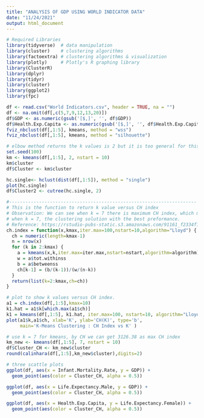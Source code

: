 ```yaml
---
title: "ANALYSIS OF GDP USING WORLD INDICATOR DATA"
date: "11/24/2021"
output: html_document
--- 
```


```r
# Required Libraries
library(tidyverse)  # data manipulation
library(cluster)    # clustering algorithms
library(factoextra) # clustering algorithms & visualization
library(plotly)     # Plotly's R graphing library
library(ClusterR) 
library(dplyr)
library(tidyr)
library(cluster)
library(ggplot2)
library(fpc)
```


```r
df <- read.csv("World Indicators.csv", header = TRUE, na = "")
df <- na.omit(df[,c(5,7,9,12,13,20)])
df$GDP <- as.numeric(gsub('[$,]', '', df$GDP))
df$Health.Exp.Capita <- as.numeric(gsub('[$,]', '', df$Health.Exp.Capita))
fviz_nbclust(df[,1:5], kmeans, method = "wss")
fviz_nbclust(df[,1:5], kmeans, method = "silhouette")
```

```r
# elbow method returns the k values is 2 but it is too general for this dataset. 
set.seed(100)
km <- kmeans(df[,1:5], 2, nstart = 10)
km$cluster
df$Cluster <- km$cluster

hc.single<- hclust(dist(df[,1:5]), method = "single")
plot(hc.single)
df$Cluster2 <- cutree(hc.single, 2)
```

```r
#---------------------------------------------------------------------
# This is the function to return k value versus CH index
# Observation: We can see when k = 7 there is maximum CH index, which means
# when k = 7, the clustering solution with the best preformance.
# Reference: https://rstudio-pubs-static.s3.amazonaws.com/91161_f2334f1f6d624adcad1a59b4f127d3f4.html
ch.index = function(x,kmax,iter.max=100,nstart=10,algorithm="Lloyd") {
  ch = numeric(length=kmax-1)
  n = nrow(x)
  for (k in 2:kmax) {
    a = kmeans(x,k,iter.max=iter.max,nstart=nstart,algorithm=algorithm)
    w = a$tot.withinss
    b = a$betweenss
    ch[k-1] = (b/(k-1))/(w/(n-k))
  }
  return(list(k=2:kmax,ch=ch))
}
```

```r
# plot to show k values versus CH index.
a1 = ch.index(df[,1:5],kmax=10)
k1.hat = a1$k[which.max(a1$ch)]
k1 = kmeans(df[,1:5], k1.hat, iter.max=100, nstart=10, algorithm="Lloyd")
plot(a1$k,a1$ch, xlab='K', ylab='CH(K)', type='b',
     main='K-Means Clustering : CH Index vs K' )
```

```r
# use k = 7 for kmeans, by CH we can get 3126.38 as max CH index
km_new <- kmeans(df[,1:5], 7, nstart = 10)
df$Cluster_CH <- km_new$cluster
round(calinhara(df[,1:5],km_new$cluster),digits=2)
```

```r
# three scattle plots
ggplot(df, aes(x = Infant.Mortality.Rate, y = GDP)) +
  geom_point(aes(color = Cluster_CH, alpha = 0.5))

ggplot(df, aes(x = Life.Expectancy.Male, y = GDP)) +
  geom_point(aes(color = Cluster_CH, alpha = 0.5))

ggplot(df, aes(x = Health.Exp.Capita, y = Life.Expectancy.Female)) +
  geom_point(aes(color = Cluster_CH, alpha = 0.5))

```



